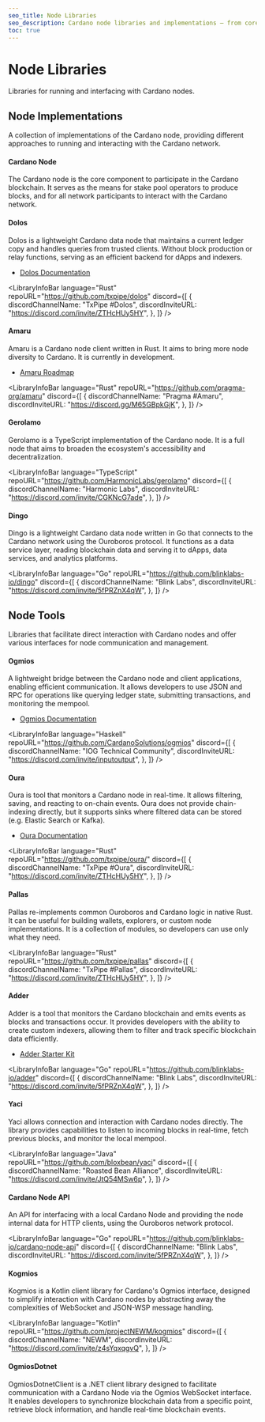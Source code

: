 ```yaml
---
seo_title: Node Libraries
seo_description: Cardano node libraries and implementations — from core node implementations to management tools, find top tools for node operation and interaction.
toc: true
---
```



# Node Libraries

Libraries for running and interfacing with Cardano nodes.

## Node Implementations

A collection of implementations of the Cardano node, providing different approaches to running and interacting with the Cardano network.

#### Cardano Node

The Cardano node is the core component to participate in the Cardano blockchain. It serves as the means for stake pool operators to produce blocks, and for all network participants to interact with the Cardano network.

<LibraryInfoBar
  language="Haskell"
  repoURL="https://github.com/IntersectMBO/cardano-node"
/>

#### Dolos

Dolos is a lightweight Cardano data node that maintains a current ledger copy and handles queries from trusted clients. Without block production or relay functions, serving as an efficient backend for dApps and indexers.

- [Dolos Documentation](https://dolos.txpipe.io/)

<LibraryInfoBar
  language="Rust"
  repoURL="https://github.com/txpipe/dolos"
  discord={[
    {
      discordChannelName: "TxPipe #Dolos",
      discordInviteURL: "https://discord.com/invite/ZTHcHUy5HY",
    },
  ]}
/>

#### Amaru

Amaru is a Cardano node client written in Rust. It aims to bring more node diversity to Cardano. It is currently in development.

- [Amaru Roadmap](https://pragma.builders/projects/amaru/)

<LibraryInfoBar
  language="Rust"
  repoURL="https://github.com/pragma-org/amaru"
  discord={[
    {
      discordChannelName: "Pragma #Amaru",
      discordInviteURL: "https://discord.gg/M65GBpkGjK",
    },
  ]}
/>

#### Gerolamo

Gerolamo is a TypeScript implementation of the Cardano node. It is a full node that aims to broaden the ecosystem's accessibility and decentralization.

<LibraryInfoBar
  language="TypeScript"
  repoURL="https://github.com/HarmonicLabs/gerolamo"
  discord={[
    {
      discordChannelName: "Harmonic Labs",
      discordInviteURL: "https://discord.com/invite/CGKNcG7ade",
    },
  ]}
/>

#### Dingo

Dingo is a lightweight Cardano data node written in Go that connects to the Cardano network using the Ouroboros protocol. It functions as a data service layer, reading blockchain data and serving it to dApps, data services, and analytics platforms.

<LibraryInfoBar
  language="Go"
  repoURL="https://github.com/blinklabs-io/dingo"
  discord={[
    {
      discordChannelName: "Blink Labs",
      discordInviteURL: "https://discord.com/invite/5fPRZnX4qW",
    },
  ]}
/>

## Node Tools

Libraries that facilitate direct interaction with Cardano nodes and offer various interfaces for node communication and management.

#### Ogmios

A lightweight bridge between the Cardano node and client applications, enabling efficient communication. It allows developers to use JSON and RPC for operations like querying ledger state, submitting transactions, and monitoring the mempool.

- [Ogmios Documentation](https://ogmios.dev/)

<LibraryInfoBar
  language="Haskell"
  repoURL="https://github.com/CardanoSolutions/ogmios"
  discord={[
    {
      discordChannelName: "IOG Technical Community",
      discordInviteURL: "https://discord.com/invite/inputoutput",
    },
  ]}
/>

#### Oura

Oura is tool that monitors a Cardano node in real-time. It allows filtering, saving, and reacting to on-chain events. Oura does not provide chain-indexing directly, but it supports sinks where filtered data can be stored (e.g. Elastic Search or Kafka).

- [Oura Documentation](https://txpipe.github.io/oura/)

<LibraryInfoBar
  language="Rust"
  repoURL="https://github.com/txpipe/oura/"
  discord={[
    {
      discordChannelName: "TxPipe #Oura",
      discordInviteURL: "https://discord.com/invite/ZTHcHUy5HY",
    },
  ]}
/>

#### Pallas

Pallas re-implements common Ouroboros and Cardano logic in native Rust. It can be useful for building wallets, explorers, or custom node implementations. It is a collection of modules, so developers can use only what they need.

<LibraryInfoBar
  language="Rust"
  repoURL="https://github.com/txpipe/pallas"
  discord={[
    {
      discordChannelName: "TxPipe #Pallas",
      discordInviteURL: "https://discord.com/invite/ZTHcHUy5HY",
    },
  ]}
/>

#### Adder

Adder is a tool that monitors the Cardano blockchain and emits events as blocks and transactions occur. It provides developers with the ability to create custom indexers, allowing them to filter and track specific blockchain data efficiently.

- [Adder Starter Kit](https://github.com/blinklabs-io/adder-library-starter-kit)

<LibraryInfoBar
  language="Go"
  repoURL="https://github.com/blinklabs-io/adder"
  discord={[
    {
      discordChannelName: "Blink Labs",
      discordInviteURL: "https://discord.com/invite/5fPRZnX4qW",
    },
  ]}
/>

#### Yaci

Yaci allows connection and interaction with Cardano nodes directly. The library provides capabilities to listen to incoming blocks in real-time, fetch previous blocks, and monitor the local mempool.

<LibraryInfoBar
  language="Java"
  repoURL="https://github.com/bloxbean/yaci"
  discord={[
    {
      discordChannelName: "Roasted Bean Alliance",
      discordInviteURL: "https://discord.com/invite/JtQ54MSw6p",
    },
  ]}
/>

#### Cardano Node API

An API for interfacing with a local Cardano Node and providing the node internal data for HTTP clients, using the Ouroboros network protocol.

<LibraryInfoBar
  language="Go"
  repoURL="https://github.com/blinklabs-io/cardano-node-api"
  discord={[
    {
      discordChannelName: "Blink Labs",
      discordInviteURL: "https://discord.com/invite/5fPRZnX4qW",
    },
  ]}
/>

#### Kogmios

Kogmios is a Kotlin client library for Cardano's Ogmios interface, designed to simplify interaction with Cardano nodes by abstracting away the complexities of WebSocket and JSON-WSP message handling.

<LibraryInfoBar
  language="Kotlin"
  repoURL="https://github.com/projectNEWM/kogmios"
  discord={[
    {
      discordChannelName: "NEWM",
      discordInviteURL: "https://discord.com/invite/z4sYqxqgvQ",
    },
  ]}
/>

#### OgmiosDotnet

OgmiosDotnetClient is a .NET client library designed to facilitate communication with a Cardano Node via the Ogmios WebSocket interface. It enables developers to synchronize blockchain data from a specific point, retrieve block information, and handle real-time blockchain events.

<LibraryInfoBar
  language="C#"
  repoURL="https://github.com/ItsDaveB/OgmiosDotnet"
/>
